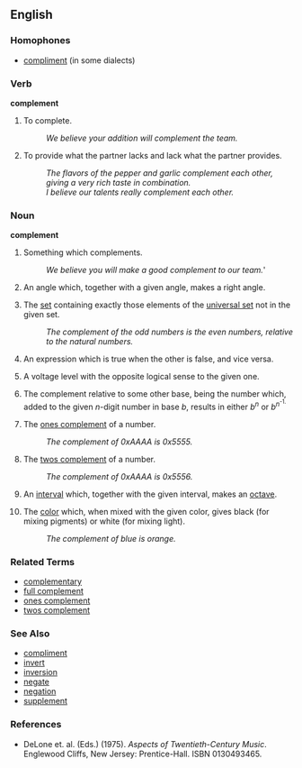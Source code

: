 ==English==

===Homophones===
*[[compliment]] (in some dialects)

===Verb===
'''complement'''

# To complete.
#: ''We believe your addition will complement the team.''
# To provide what the partner lacks and lack what the partner provides.
#: ''The flavors of the pepper and garlic complement each other, giving a very rich taste in combination.''
#: ''I believe our talents really complement each other.''

===Noun===
'''complement'''

# Something which complements.
#: ''We believe you will make a good complement to our team.'''
# {{geometry}} An angle which, together with a given angle, makes a right angle.
# {{mathematics}} The [[set]] containing exactly those elements of the [[universal set]] not in the given set.
#: ''The complement of the odd numbers is the even numbers, relative to the natural numbers.''
# {{logic}} An expression which is true when the other is false, and vice versa.
# {{electronics}} A voltage level with the opposite logical sense to the given one.
# {{mathematics}} The complement relative to some other base, being the number which, added to the given ''n''-digit number in base ''b'', results in either ''b''<sup>''n''</sup> or ''b''<sup>''n''<sup>-1.
# {{cattag2|computing|mathematics}} The [[ones complement]] of a number.
#: ''The complement of 0xAAAA is 0x5555.''
# {{cattag2|computing|mathematics}} The [[twos complement]] of a number.
#: ''The complement of 0xAAAA is 0x5556.''
# {{music}} An [[interval]] which, together with the given interval, makes an [[octave]].
# The [[color]] which, when mixed with the given color, gives black (for mixing pigments) or white (for mixing light).
#: ''The complement of blue is orange.''

===Related Terms===
*[[complementary]]
*[[full complement]]
*[[ones complement]]
*[[twos complement]]

===See Also===
*[[compliment]]
*[[invert]]
*[[inversion]]
*[[negate]]
*[[negation]]
*[[supplement]]

===References===
*DeLone et. al. (Eds.) (1975). ''Aspects of Twentieth-Century Music''. Englewood Cliffs, New Jersey: Prentice-Hall. ISBN 0130493465.